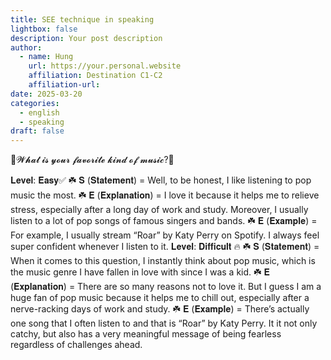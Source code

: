 ```yaml
---
title: SEE technique in speaking
lightbox: false
description: Your post description
author:
  - name: Hung
    url: https://your.personal.website
    affiliation: Destination C1-C2
    affiliation-url: 
date: 2025-03-20
categories:
  - english
  - speaking
draft: false
---
```



🌸𝓦𝓱𝓪𝓽 𝓲𝓼 𝔂𝓸𝓾𝓻 𝓯𝓪𝓿𝓸𝓻𝓲𝓽𝓮 𝓴𝓲𝓷𝓭 𝓸𝓯 𝓶𝓾𝓼𝓲𝓬?🌸

𝐋𝐞𝐯𝐞𝐥: 𝐄𝐚𝐬𝐲✅
☘️ 𝐒 (𝐒𝐭𝐚𝐭𝐞𝐦𝐞𝐧𝐭) = Well, to be honest, I like listening to pop music the most.
☘️ 𝐄 (𝐄𝐱𝐩𝐥𝐚𝐧𝐚𝐭𝐢𝐨𝐧) = I love it because it helps me to relieve stress, especially after a long day of work and study. Moreover, I usually listen to a lot of pop songs of famous singers and bands.
☘️ 𝐄 (𝐄𝐱𝐚𝐦𝐩𝐥𝐞) = For example, I usually stream “Roar” by Katy Perry on Spotify. I always feel super confident whenever I listen to it.
𝐋𝐞𝐯𝐞𝐥: 𝐃𝐢𝐟𝐟𝐢𝐜𝐮𝐥𝐭 🔥
☘️ 𝐒 (𝐒𝐭𝐚𝐭𝐞𝐦𝐞𝐧𝐭) = When it comes to this question, I instantly think about pop music, which is the music genre I have fallen in love with since I was a kid.
☘️ 𝐄 (𝐄𝐱𝐩𝐥𝐚𝐧𝐚𝐭𝐢𝐨𝐧) = There are so many reasons not to love it. But I guess I am a huge fan of pop music because it helps me to chill out, especially after a nerve-racking days of work and study.
☘️ 𝐄 (𝐄𝐱𝐚𝐦𝐩𝐥𝐞) = There's actually one song that I often listen to and that is “Roar” by Katy Perry. It it not only catchy, but also has a very meaningful message of being fearless regardless of challenges ahead.